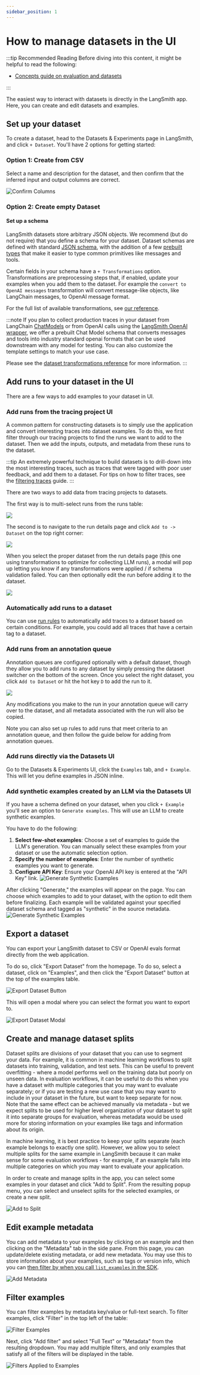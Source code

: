 ```yaml
---
sidebar_position: 1
---
```


# How to manage datasets in the UI

:::tip Recommended Reading
Before diving into this content, it might be helpful to read the following:

- [Concepts guide on evaluation and datasets](../../concepts#datasets-and-examples)

:::

The easiest way to interact with datasets is directly in the LangSmith app. Here, you can create and edit datasets and examples.

## Set up your dataset

To create a dataset, head to the Datasets & Experiments page in LangSmith, and click `+ Dataset`. You'll have 2 options for
getting started:

### Option 1: Create from CSV

Select a name and description for the dataset, and then confirm that the inferred input and output columns are correct.

![Confirm Columns](./static/select_columns.png)

### Option 2: Create empty Dataset

#### Set up a schema

LangSmith datasets store arbitrary JSON objects. We recommend (but do not require) that you define a schema for your dataset.
Dataset schemas are defined with standard [JSON schema](https://json-schema.org/), with the addition of a few [prebuilt types](/reference/data_formats/dataset_json_types)
that make it easier to type common primitives like messages and tools.

Certain fields in your schema have a `+ Transformations` option.
Transformations are preprocessing steps that, if enabled, update your examples when you add them to the dataset.
For example the `convert to OpenAI messages` transformation will convert message-like objects, like LangChain messages, to OpenAI message format.

For the full list of available transformations, see [our reference](/reference/evaluation/dataset_transformations).

:::note
If you plan to collect production traces in your dataset from LangChain
[ChatModels](https://python.langchain.com/docs/concepts/chat_models/)
or from OpenAI calls using the [LangSmith OpenAI wrapper](/observability/how_to_guides/tracing/annotate_code#wrap-the-openai-client), we offer a prebuilt Chat Model schema that converts messages and tools into industry standard openai formats that can be used downstream with any model for testing. You can also customize the template settings to match your use case.

Please see the [dataset transformations reference](/reference/evaluation/dataset_transformations) for more information.
:::

## Add runs to your dataset in the UI

There are a few ways to add examples to your dataset in UI.

### Add runs from the tracing project UI

A common pattern for constructing datasets is to simply use the application and convert interesting traces into dataset examples. To do this, we first filter
through our tracing projects to find the runs we want to add to the dataset. Then we add the inputs, outputs, and metadata from these runs to the dataset.

:::tip
An extremely powerful technique to build datasets is to drill-down into the most interesting traces, such as traces that were tagged with poor user feedback, and add them to a dataset.
For tips on how to filter traces, see the [filtering traces](../../../observability/how_to_guides/monitoring/filter_traces_in_application) guide.
:::

There are two ways to add data from tracing projects to datasets.

The first way is to multi-select runs from the runs table:

![](./static/multiselect_add_to_dataset.png)

The second is to navigate to the run details page and click `Add to -> Dataset` on the top right corner:

![](./static/add_to..dataset.png)

When you select the proper dataset from the run details page (this one using transformations to optimize for collecting LLM runs),
a modal will pop up letting you know if any transformations were applied / if schema validation failed. You can then optionally edit
the run before adding it to the dataset.

![](./static/confirmation.png)

### Automatically add runs to a dataset

You can use [run rules](../../../observability/how_to_guides/monitoring/rules) to automatically add traces to a dataset based on certain conditions. For example, you could add all traces that have a certain tag to a dataset.

### Add runs from an annotation queue

Annotation queues are configured optionally with a default dataset, though they allow you to add runs to any dataset
by simply pressing the dataset switcher on the bottom of the screen. Once you select the right dataset, you click `Add to Dataset`
or hit the hot key `D` to add the run to it.

![](./static/add_to_dataset_from_aq.png)

Any modifications you make to the run in your annotation queue will carry over to
the dataset, and all metadata associated with the run will also be copied.

Note you can also set up rules to add runs that meet criteria to an annotation queue, and then follow the guide below for adding from annotation queues.

### Add runs directly via the Datasets UI

Go to the Datasets & Experiments UI, click the `Examples` tab, and `+ Example`. This will let you define examples in JSON inline.

### Add synthetic examples created by an LLM via the Datasets UI

If you have a schema defined on your dataset, when you click `+ Example` you'll see an option to `Generate examples`. This will use an LLM to create synthetic examples.

You have to do the following:

1. **Select few-shot examples**: Choose a set of examples to guide the LLM's generation. You can manually select these examples from your dataset or use the automatic selection option.
2. **Specify the number of examples**: Enter the number of synthetic examples you want to generate.
3. **Configure API Key**: Ensure your OpenAI API key is entered at the "API Key" link.
   ![Generate Synthetic Examples](./static/generate_synthetic_examples_create.png)

After clicking "Generate," the examples will appear on the page. You can choose which examples to add to your dataset, with the option to edit them before finalizing.
Each example will be validated against your specified dataset schema and tagged as "synthetic" in the source metadata.
![Generate Synthetic Examples](./static/generate_synthetic_examples_pane.png)

## Export a dataset

You can export your LangSmith dataset to CSV or OpenAI evals format directly from the web application.

To do so, click "Export Dataset" from the homepage.
To do so, select a dataset, click on "Examples", and then click the "Export Dataset" button at the top of the examples table.

![Export Dataset Button](./static/export-dataset-button.png)

This will open a modal where you can select the format you want to export to.

![Export Dataset Modal](./static/export-dataset-modal.png)

## Create and manage dataset splits

Dataset splits are divisions of your dataset that you can use to segment your data. For example, it is common
in machine learning workflows to split datasets into training, validation, and test sets. This can be useful
to prevent overfitting - where a model performs well on the training data but poorly on unseen data. In evaluation
workflows, it can be useful to do this when you have a dataset with multiple categories that you may want to evaluate
separately; or if you are testing a new use case that you may want to include in your dataset in the future, but want
to keep separate for now. Note that the same effect can be achieved manually via metadata - but we expect splits
to be used for higher level organization of your dataset to split it into separate groups for evaluation, whereas
metadata would be used more for storing information on your examples like tags and information about its origin.

In machine learning, it is best practice to keep your splits separate (each example belongs to exactly one split).
However, we allow you to select multiple splits for the same example in LangSmith because it can make sense for
some evaluation workflows - for example, if an example falls into multiple categories on which you may want to
evaluate your application.

In order to create and manage splits in the app, you can select some examples in your dataset and click "Add to Split". From the resulting popup menu,
you can select and unselect splits for the selected examples, or create a new split.

![Add to Split](./static/add_to_split2.png)

## Edit example metadata

You can add metadata to your examples by clicking on an example and then clicking on the "Metadata" tab in the side pane.
From this page, you can update/delete existing metadata, or add new metadata. You may use this to store information about
your examples, such as tags or version info, which you can [then filter by when you call `list_examples` in the SDK](./manage_datasets_programmatically#list-examples-by-metadata).

![Add Metadata](./static/add_metadata.png)

## Filter examples

You can filter examples by metadata key/value or full-text search. To filter examples, click "Filter" in the top left of the table:

![Filter Examples](./static/filter_examples.png)

Next, click "Add filter" and select "Full Text" or "Metadata" from the resulting dropdown. You may add multiple filters, and only examples that satisfy all of the
filters will be displayed in the table.

![Filters Applied to Examples](./static/filters_applied.png)
